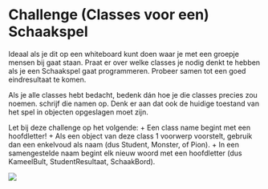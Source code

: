 # Challenge (Classes voor een) Schaakspel

Ideaal als je dit op een whiteboard kunt doen waar je met een groepje mensen bij gaat staan. Praat er over welke classes je nodig denkt te hebben als je een Schaakspel gaat programmeren. Probeer samen tot een goed eindresultaat te komen.

Als je alle classes hebt bedacht, bedenk dán hoe je die classes precies zou noemen. schrijf die namen op. Denk er aan dat ook de huidige toestand van het spel in objecten opgeslagen moet zijn. 

Let bij deze challenge op het volgende:
+ Een class name begint met een hoofdletter!
+ Als een object van deze class 1 voorwerp voorstelt, gebruik dan een enkelvoud als naam (dus Student, Monster, of Pion).
+ In een samengestelde naam begint elk nieuw woord met een hoofdletter (dus KameelBult, StudentResultaat, SchaakBord).

![](figures/chess.png)